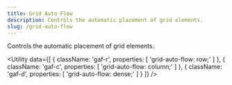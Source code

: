 ```yaml
---
title: Grid Auto Flow
description: Controls the automatic placement of grid elements.
slug: /grid-auto-flow
---
```



Controls the automatic placement of grid elements.

<Utility
  data={[
    {
        className: 'gaf-r',
        properties: [
            'grid-auto-flow: row;'
        ]
    },
    {
        className: 'gaf-c',
        properties: [
            'grid-auto-flow: column;'
        ]
    },
    {
        className: 'gaf-d',
        properties: [
            'grid-auto-flow: dense;'
        ]
    }
  ]}
/>